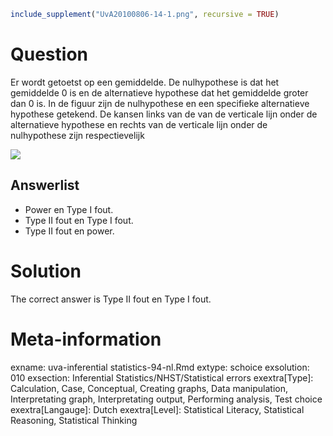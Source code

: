 ```r
include_supplement("UvA20100806-14-1.png", recursive = TRUE)
```
Question
========

Er wordt getoetst op een gemiddelde. De nulhypothese is dat het gemiddelde 0 is en de alternatieve hypothese dat het gemiddelde groter dan 0 is. In de figuur zijn de nulhypothese en een specifieke alternatieve hypothese getekend. De kansen links van de van de verticale lijn onder de alternatieve hypothese en rechts van de verticale lijn onder de nulhypothese zijn respectievelijk


![](UvA20100806-14-1.png)

Answerlist
----------
* Power en Type I fout.
* Type II fout en Type I fout.
* Type II fout en power.

Solution
========

The correct answer is  Type II fout en Type I fout.

Meta-information
================
exname: uva-inferential statistics-94-nl.Rmd
extype: schoice
exsolution: 010
exsection: Inferential Statistics/NHST/Statistical errors
exextra[Type]: Calculation, Case, Conceptual, Creating graphs, Data manipulation, Interpretating graph, Interpretating output, Performing analysis, Test choice
exextra[Langauge]: Dutch
exextra[Level]: Statistical Literacy, Statistical Reasoning, Statistical Thinking
